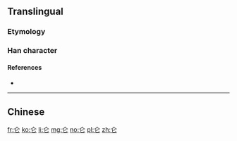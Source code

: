 {{also|侖}}
==Translingual==

===Etymology===
{{Han simp|侖}}

===Han character===
{{Han char|rn=9|rad=人|as=02|sn=4|four=|canj=OP,XXOP|ids=⿱人匕}}

====References====
* {{Han ref|kx=0092.051|hdz=10105.040|uh=4ED1|ud=20177}}

----

==Chinese==
{{zh-see|侖}}

[[fr:仑]]
[[ko:仑]]
[[li:仑]]
[[mg:仑]]
[[no:仑]]
[[pl:仑]]
[[zh:仑]]